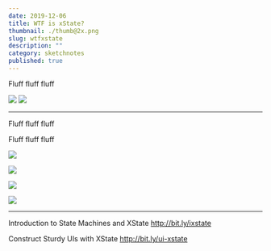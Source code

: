 ```yaml
---
date: 2019-12-06
title: WTF is xState?
thumbnail: ./thumb@2x.png
slug: wtfxstate
description: ""
category: sketchnotes
published: true
---
```



<SketchesContainer>

Fluff fluff fluff

![](https://og-image-egghead-course.now.sh/construct-sturdy-uis-with-xstate)
![](https://og-image-egghead-course.now.sh/introduction-to-state-machines-using-xstate)

<hr />

Fluff fluff fluff

Fluff fluff fluff

![](./xState_1.png)

![](./xState_2.png)

![](./xState_3.png)

![](./xState_4.png)

---
Introduction to State Machines and XState
http://bit.ly/ixstate

Construct Sturdy UIs with XState
http://bit.ly/ui-xstate


</SketchesContainer>